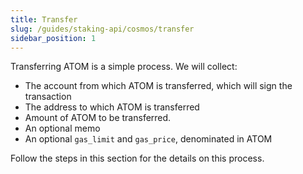 ```yaml
---
title: Transfer
slug: /guides/staking-api/cosmos/transfer
sidebar_position: 1
---
```


Transferring ATOM is a simple process. We will collect:

- The account from which ATOM is transferred, which will sign the transaction
- The address to which ATOM is transferred
- Amount of ATOM to be transferred.
- An optional memo
- An optional `gas_limit` and `gas_price`, denominated in ATOM

Follow the steps in this section for the details on this process.
